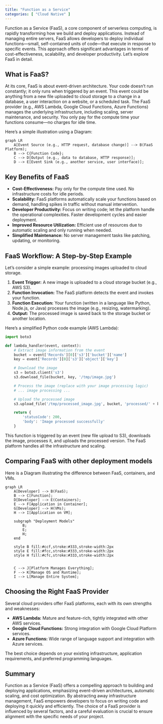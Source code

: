 ```yaml
---
title: "Function as a Service"
categories: [ "Cloud Native" ]
---
```



Function as a Service (FaaS), a core component of serverless computing, is rapidly transforming how we build and deploy applications.  Instead of managing entire servers, FaaS allows developers to deploy individual functions—small, self-contained units of code—that execute in response to specific events. This approach offers significant advantages in terms of cost-effectiveness, scalability, and developer productivity.  Let's explore FaaS in detail.

## What is FaaS?

At its core, FaaS is about event-driven architecture.  Your code doesn't run constantly; it only runs when triggered by an event.  This event could be anything from a new file uploaded to cloud storage to a change in a database, a user interaction on a website, or a scheduled task.  The FaaS provider (e.g., AWS Lambda, Google Cloud Functions, Azure Functions) manages the underlying infrastructure, including scaling, server maintenance, and security.  You only pay for the compute time your functions consume—no charges for idle time.

Here's a simple illustration using a Diagram:

```mermaid
graph LR
    A[Event Source (e.g., HTTP request, database change)] --> B(FaaS Platform);
    B --> C{Function Code};
    C --> D[Output (e.g., data to database, HTTP response)];
    D --> E[Event Sink (e.g., another service, user interface)];
```


## Key Benefits of FaaS

* **Cost-Effectiveness:** Pay only for the compute time used. No infrastructure costs for idle periods.
* **Scalability:**  FaaS platforms automatically scale your functions based on demand, handling spikes in traffic without manual intervention.
* **Developer Productivity:** Focus on writing code; let the platform handle the operational complexities. Faster development cycles and easier deployment.
* **Improved Resource Utilization:** Efficient use of resources due to automatic scaling and only running when needed.
* **Simplified Maintenance:**  No server management tasks like patching, updating, or monitoring.


## FaaS Workflow: A Step-by-Step Example

Let's consider a simple example: processing images uploaded to cloud storage.

1. **Event Trigger:** A new image is uploaded to a cloud storage bucket (e.g., AWS S3).
2. **Function Invocation:** The FaaS platform detects the event and invokes your function.
3. **Function Execution:** Your function (written in a language like Python, Node.js, or Java) processes the image (e.g., resizing, watermarking).
4. **Output:** The processed image is saved back to the storage bucket or another location.


Here's a simplified Python code example (AWS Lambda):

```python
import boto3

def lambda_handler(event, context):
    # Extract image information from the event
    bucket = event['Records'][0]['s3']['bucket']['name']
    key = event['Records'][0]['s3']['object']['key']

    # Download the image
    s3 = boto3.client('s3')
    s3.download_file(bucket, key, '/tmp/image.jpg')

    # Process the image (replace with your image processing logic)
    # ... image processing ...

    # Upload the processed image
    s3.upload_file('/tmp/processed_image.jpg', bucket, 'processed/' + key)

    return {
        'statusCode': 200,
        'body': 'Image processed successfully'
    }
```

This function is triggered by an event (new file upload to S3), downloads the image, processes it, and uploads the processed version.  The FaaS platform handles all the infrastructure and scaling.

## Comparing FaaS with other deployment models

Here is a Diagram illustrating the difference between FaaS, containers, and VMs.

```mermaid
graph LR
    A[Developer] --> B(FaaS);
    B --> C[Function];
    D[Developer] --> E(Containers);
    E --> F[Application in Container];
    G[Developer] --> H(VMs);
    H --> I[Application on VM];

    subgraph "Deployment Models"
        B;
        E;
        H;
    end
    
    style B fill:#ccf,stroke:#333,stroke-width:2px
    style E fill:#fcc,stroke:#333,stroke-width:2px
    style H fill:#cfc,stroke:#333,stroke-width:2px

    
    C --> J[Platform Manages Everything];
    F --> K[Manage OS and Runtime];
    I --> L[Manage Entire System];
```



##  Choosing the Right FaaS Provider

Several cloud providers offer FaaS platforms, each with its own strengths and weaknesses:

* **AWS Lambda:** Mature and feature-rich, tightly integrated with other AWS services.
* **Google Cloud Functions:** Strong integration with Google Cloud Platform services.
* **Azure Functions:**  Wide range of language support and integration with Azure services.


The best choice depends on your existing infrastructure, application requirements, and preferred programming languages.



## Summary

Function as a Service (FaaS) offers a compelling approach to building and deploying applications, emphasizing event-driven architectures, automatic scaling, and cost optimization.  By abstracting away infrastructure management, FaaS empowers developers to focus on writing code and deploying it quickly and efficiently.  The choice of a FaaS provider is influenced by several factors, and a careful evaluation is crucial to ensure alignment with the specific needs of your project.

